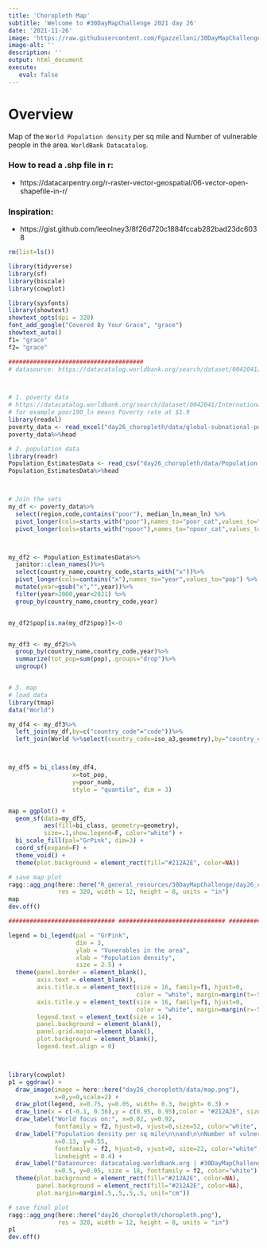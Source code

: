 ```yaml
---
title: 'Choropleth Map'
subtitle: 'Welcome to #30DayMapChallenge 2021 day 26'
date: '2021-11-26'
image: 'https://raw.githubusercontent.com/Fgazzelloni/30DayMapChallenge/master/2021/day26_choropleth/choropleth.png'
image-alt: ''
description: ''
output: html_document
execute: 
   eval: false
---
```


# Overview

Map of the `World Population density` per sq mile and Number of vulnerable people in the area. `WorldBank Datacatalog`.



### How to read a .shp file in r:

- https://datacarpentry.org/r-raster-vector-geospatial/06-vector-open-shapefile-in-r/


### Inspiration:

- https://gist.github.com/leeolney3/8f26d720c1884fccab282bad23dc6038


```r

rm(list=ls())

library(tidyverse)
library(sf)
library(biscale)
library(cowplot)

library(sysfonts)
library(showtext)
showtext_opts(dpi = 320)
font_add_google("Covered By Your Grace", "grace")
showtext_auto()
f1= "grace"
f2= "grace"

######################################
# datasource: https://datacatalog.worldbank.org/search/dataset/0042041/International-Poverty-Line---Subnational-Poverty



# 1. poverty data
# https://datacatalog.worldbank.org/search/dataset/0042041/International-Poverty-Line---Subnational-Poverty
# for example poor190_ln means Poverty rate at $1.9
library(readxl)
poverty_data <- read_excel("day26_choropleth/data/global-subnational-poverty-atlas-gsap-data.xlsx")
poverty_data%>%head

# 2. population data
library(readr)
Population_EstimatesData <- read_csv("day26_choropleth/data/Population-EstimatesData.csv")
Population_EstimatesData%>%head



# Join the sets
my_df <- poverty_data%>%
  select(region,code,contains("poor"), median_ln,mean_ln) %>%
  pivot_longer(cols=starts_with("poor"),names_to="poor_cat",values_to="poor_rate") %>%
  pivot_longer(cols=starts_with("npoor"),names_to="npoor_cat",values_to="poor_numb")



my_df2 <- Population_EstimatesData%>%
  janitor::clean_names()%>%
  select(country_name,country_code,starts_with("x"))%>%
  pivot_longer(cols=contains("x"),names_to="year",values_to="pop") %>%
  mutate(year=gsub("x","",year))%>%
  filter(year>2000,year<2021) %>%
  group_by(country_name,country_code,year)


my_df2$pop[is.na(my_df2$pop)]<-0


my_df3 <- my_df2%>%
  group_by(country_name,country_code,year)%>%
  summarize(tot_pop=sum(pop),.groups="drop")%>%
  ungroup()


# 3. map
# load data
library(tmap)
data("World")

my_df4 <- my_df3%>%
  left_join(my_df,by=c("country_code"="code"))%>%
  left_join(World %>%select(country_code=iso_a3,geometry),by="country_code")



my_df5 = bi_class(my_df4,
                  x=tot_pop,
                  y=poor_numb,
                  style = "quantile", dim = 3)


map = ggplot() +
  geom_sf(data=my_df5,
          aes(fill=bi_class, geometry=geometry),
          size=.1,show.legend=F, color="white") +
  bi_scale_fill(pal="GrPink", dim=3) +
  coord_sf(expand=F) +
  theme_void() +
  theme(plot.background = element_rect(fill="#212A2E", color=NA))

# save map plot
ragg::agg_png(here::here("R_general_resources/30DayMapChallenge/day26_choropleth/map.png"),
              res = 320, width = 12, height = 8, units = "in")
map
dev.off()

############################## ############################## ##############################

legend = bi_legend(pal = "GrPink",
                   dim = 3,
                   ylab = "Vunerables in the area",
                   xlab = "Population density",
                   size = 2.5) +
  theme(panel.border = element_blank(),
        axis.text = element_blank(),
        axis.title.x = element_text(size = 16, family=f1, hjust=0,
                                    color = "white", margin=margin(t=-5)),
        axis.title.y = element_text(size = 16, family=f1, hjust=0,
                                    color = "white", margin=margin(r=-5)),
        legend.text = element_text(size = 14),
        panel.background = element_blank(),
        panel.grid.major=element_blank(),
        plot.background = element_blank(),
        legend.text.align = 0)



library(cowplot)
p1 = ggdraw() +
  draw_image(image = here::here("day26_choropleth/data/map.png"),
             x=0,y=0,scale=2) +
  draw_plot(legend, x=0.75, y=0.05, width= 0.3, height= 0.3) +
  draw_line(x = c(-0.1, 0.36),y = c(0.95, 0.95),color = "#212A2E", size = 30) +
  draw_label("World focus on:", x=0.02, y=0.92,
             fontfamily = f2, hjust=0, vjust=0,size=52, color="white", fontface="bold") +
  draw_label("Population density per sq mile\n\nand\n\nNumber of vulnerable people\n\nin the area",
             x=0.13, y=0.55,
             fontfamily = f2, hjust=0, vjust=0, size=22, color="white",
             lineheight = 0.4) +
  draw_label("Datasource: datacatalog.worldbank.org | #30DayMapChallenge choropleth\nGraphic: Federica Gazzelloni ",
             x=0.5, y=0.05, size = 18, fontfamily = f2, color="white") +
  theme(plot.background = element_rect(fill="#212A2E", color=NA),
        panel.background = element_rect(fill="#212A2E", color=NA),
        plot.margin=margin(.5,.5,.5,.5, unit="cm"))

# save final plot
ragg::agg_png(here::here("day26_choropleth/choropleth.png"),
              res = 320, width = 12, height = 8, units = "in")
p1
dev.off()
```
